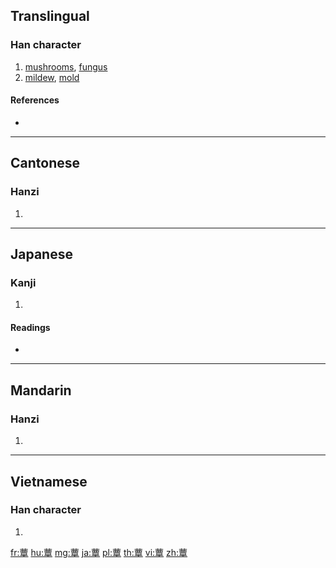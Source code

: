 {{character info/new}}
==Translingual==

===Han character===
{{Han char|rn=140|rad=艸|as=12|sn=18|four=44406|canj=TMWJ}}

# [[mushrooms]], [[fungus]]
# [[mildew]], [[mold]]

====References====
* {{Han ref|kx=1057.090|dkj=31928|dj=1520.060|hdz=53289.020|uh=8548|ud=34120|bh=BFB8|bd=49080}}

----

==Cantonese==

===Hanzi===
{{yue-hanzi|jyut=|y=cham5}}

# {{defn|lang=yue|sort=艸12}}

----

==Japanese==

===Kanji===
{{ja-kanji|grade=|rs=艸12}}

# {{defn|lang=ja|sort=艸12}}

====Readings====
* {{ja-readings|on=[[しん]] (shin), [[じん]] (jin), [[きん]] (kin)|kun=[[きのこ]] (kinoko)|nanori=}}

----

==Mandarin==

===Hanzi===
{{cmn-hanzi|pin=[[xùn]] ([[xun4]])|wg=hsün<sup>4</sup>}}

# {{defn|lang=cmn|sort=艸12}}

----

==Vietnamese==

===Han character===
{{vi-hantu|[[khuẩn]], [[nấm]], [[tẩm]]|rs=艸12}}

# {{defn|lang=vi|sort=艸12}}

[[fr:蕈]]
[[hu:蕈]]
[[mg:蕈]]
[[ja:蕈]]
[[pl:蕈]]
[[th:蕈]]
[[vi:蕈]]
[[zh:蕈]]